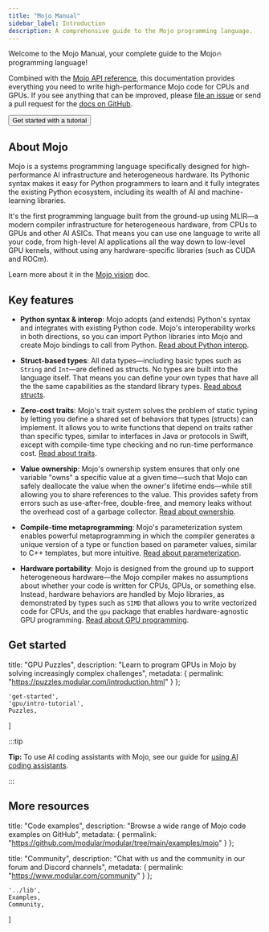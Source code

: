 ```yaml
---
title: "Mojo Manual"
sidebar_label: Introduction
description: A comprehensive guide to the Mojo programming language.
---
```


Welcome to the Mojo Manual, your complete guide to the Mojo🔥 programming language!

Combined with the [Mojo API reference](/mojo/lib), this documentation provides
everything you need to write high-performance Mojo code for CPUs and GPUs. If
you see anything that can be improved, please [file an
issue](https://github.com/modular/modular/issues/new?assignees=&labels=documentation%2Cmodular-repo%2Cmojo&projects=&template=doc_issue.yaml&title=%5BDocs%5D)
or send a pull request for the [docs on
GitHub](https://github.com/modular/modular/tree/main/mojo/docs).


<Button component={DocLink} to='/mojo/manual/get-started'>
  Get started with a tutorial
</Button>

## About Mojo

Mojo is a systems programming language specifically designed for
high-performance AI infrastructure and heterogeneous hardware. Its Pythonic
syntax makes it easy for Python programmers to learn and it fully integrates
the existing Python ecosystem, including its wealth of AI and machine-learning
libraries.

It's the first programming language built from the ground-up using MLIR—a
modern compiler infrastructure for heterogeneous hardware, from CPUs to GPUs
and other AI ASICs. That means you can use one language to write all your code,
from high-level AI applications all the way down to low-level GPU kernels,
without using any hardware-specific libraries (such as CUDA and ROCm).

Learn more about it in the [Mojo vision](/mojo/vision) doc.

## Key features

- **Python syntax & interop**: Mojo adopts (and extends) Python's syntax and
integrates with existing Python code. Mojo's interoperability works in both
directions, so you can import Python libraries into Mojo and create Mojo
bindings to call from Python. [Read about Python
interop](/mojo/manual/python/).

- **Struct-based types**: All data types—including basic types such as `String`
and `Int`—are defined as structs. No types are built into the language itself.
That means you can define your own types that have all the the same
capabilities as the standard library types. [Read about
structs](/mojo/manual/structs).

- **Zero-cost traits**: Mojo's trait system solves the problem of static typing
by letting you define a shared set of behaviors that types (structs) can
implement. It allows you to write functions that depend on traits rather than
specific types, similar to interfaces in Java or protocols in Swift, except
with compile-time type checking and no run-time performance cost. [Read about
traits](/mojo/manual/traits).

- **Value ownership**: Mojo's ownership system ensures that only one variable
"owns" a specific value at a given time—such that Mojo can safely deallocate
the value when the owner's lifetime ends—while still allowing you to share
references to the value. This provides safety from errors such as
use-after-free, double-free, and memory leaks without the overhead cost of a
garbage collector. [Read about ownership](/mojo/manual/values).

- **Compile-time metaprogramming**: Mojo's parameterization system enables
powerful metaprogramming in which the compiler generates a unique version of a
type or function based on parameter values, similar to C++ templates, but more
intuitive.
[Read about parameterization](/mojo/manual/parameters/).

- **Hardware portability**: Mojo is designed from the ground up to support
heterogeneous hardware—the Mojo compiler makes no assumptions about whether
your code is written for CPUs, GPUs, or something else. Instead, hardware
behaviors are handled by Mojo libraries, as demonstrated by types such as
`SIMD` that allows you to write vectorized code for CPUs, and the `gpu`
package that enables hardware-agnostic GPU programming. [Read about GPU
programming](/mojo/manual/gpu/fundamentals).

## Get started


  title: "GPU Puzzles",
  description: "Learn to program GPUs in Mojo by solving increasingly complex challenges",
  metadata: {
    permalink: "https://puzzles.modular.com/introduction.html"
  }
};

    'get-started',
    'gpu/intro-tutorial',
    Puzzles,
]

<MDXListing mdxList={getStarted} />

:::tip

**Tip:** To use AI coding assistants with Mojo, see our guide for
[using AI coding assistants](/max/coding-assistants/).

:::

## More resources

  title: "Code examples",
  description: "Browse a wide range of Mojo code examples on GitHub",
  metadata: {
    permalink: "https://github.com/modular/modular/tree/main/examples/mojo"
  }
};

  title: "Community",
  description: "Chat with us and the community in our forum and Discord channels",
  metadata: {
    permalink: "https://www.modular.com/community"
  }
};

    '../lib',
    Examples,
    Community,
]

<MDXListing mdxList={resources} />
